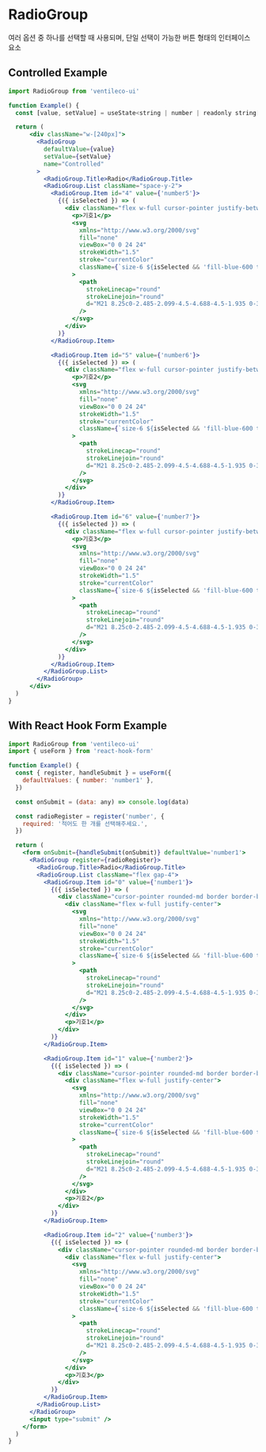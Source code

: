 
<Meta title="COMPONENTS/Radio" />

# RadioGroup

여러 옵션 중 하나를 선택할 때 사용되며, 단일 선택이 가능한 버튼 형태의 인터페이스 요소

## Controlled Example

```jsx
import RadioGroup from 'ventileco-ui'

function Example() {
  const [value, setValue] = useState<string | number | readonly string[] | undefined>()

  return (
      <div className="w-[240px]">
        <RadioGroup
          defaultValue={value}
          setValue={setValue}
          name="Controlled"
        >
          <RadioGroup.Title>Radio</RadioGroup.Title>
          <RadioGroup.List className="space-y-2">
            <RadioGroup.Item id="4" value={'number5'}>
              {({ isSelected }) => (
                <div className="flex w-full cursor-pointer justify-between rounded-md border border-black px-4 py-3">
                  <p>기호1</p>
                  <svg
                    xmlns="http://www.w3.org/2000/svg"
                    fill="none"
                    viewBox="0 0 24 24"
                    strokeWidth="1.5"
                    stroke="currentColor"
                    className={`size-6 ${isSelected && 'fill-blue-600 text-blue-600'}`}
                  >
                    <path
                      strokeLinecap="round"
                      strokeLinejoin="round"
                      d="M21 8.25c0-2.485-2.099-4.5-4.688-4.5-1.935 0-3.597 1.126-4.312 2.733-.715-1.607-2.377-2.733-4.313-2.733C5.1 3.75 3 5.765 3 8.25c0 7.22 9 12 9 12s9-4.78 9-12Z"
                    />
                  </svg>
                </div>
              )}
            </RadioGroup.Item>

            <RadioGroup.Item id="5" value={'number6'}>
              {({ isSelected }) => (
                <div className="flex w-full cursor-pointer justify-between rounded-md border border-black px-4 py-3">
                  <p>기호2</p>
                  <svg
                    xmlns="http://www.w3.org/2000/svg"
                    fill="none"
                    viewBox="0 0 24 24"
                    strokeWidth="1.5"
                    stroke="currentColor"
                    className={`size-6 ${isSelected && 'fill-blue-600 text-blue-600'}`}
                  >
                    <path
                      strokeLinecap="round"
                      strokeLinejoin="round"
                      d="M21 8.25c0-2.485-2.099-4.5-4.688-4.5-1.935 0-3.597 1.126-4.312 2.733-.715-1.607-2.377-2.733-4.313-2.733C5.1 3.75 3 5.765 3 8.25c0 7.22 9 12 9 12s9-4.78 9-12Z"
                    />
                  </svg>
                </div>
              )}
            </RadioGroup.Item>

            <RadioGroup.Item id="6" value={'number7'}>
              {({ isSelected }) => (
                <div className="flex w-full cursor-pointer justify-between rounded-md border border-black px-4 py-3">
                  <p>기호3</p>
                  <svg
                    xmlns="http://www.w3.org/2000/svg"
                    fill="none"
                    viewBox="0 0 24 24"
                    strokeWidth="1.5"
                    stroke="currentColor"
                    className={`size-6 ${isSelected && 'fill-blue-600 text-blue-600'}`}
                  >
                    <path
                      strokeLinecap="round"
                      strokeLinejoin="round"
                      d="M21 8.25c0-2.485-2.099-4.5-4.688-4.5-1.935 0-3.597 1.126-4.312 2.733-.715-1.607-2.377-2.733-4.313-2.733C5.1 3.75 3 5.765 3 8.25c0 7.22 9 12 9 12s9-4.78 9-12Z"
                    />
                  </svg>
                </div>
              )}
            </RadioGroup.Item>
          </RadioGroup.List>
        </RadioGroup>
      </div>
  )
}
```

## With React Hook Form Example

```jsx
import RadioGroup from 'ventileco-ui'
import { useForm } from 'react-hook-form'

function Example() {
  const { register, handleSubmit } = useForm({
    defaultValues: { number: 'number1' },
  })

  const onSubmit = (data: any) => console.log(data)

  const radioRegister = register('number', {
    required: '적어도 한 개를 선택해주세요.',
  })

  return (
    <form onSubmit={handleSubmit(onSubmit)} defaultValue='number1'>
      <RadioGroup register={radioRegister}>
        <RadioGroup.Title>Radio</RadioGroup.Title>
        <RadioGroup.List className="flex gap-4">
          <RadioGroup.Item id="0" value={'number1'}>
            {({ isSelected }) => (
              <div className="cursor-pointer rounded-md border border-black px-3 py-2">
                <div className="flex w-full justify-center">
                  <svg
                    xmlns="http://www.w3.org/2000/svg"
                    fill="none"
                    viewBox="0 0 24 24"
                    strokeWidth="1.5"
                    stroke="currentColor"
                    className={`size-6 ${isSelected && 'fill-blue-600 text-blue-600'}`}
                  >
                    <path
                      strokeLinecap="round"
                      strokeLinejoin="round"
                      d="M21 8.25c0-2.485-2.099-4.5-4.688-4.5-1.935 0-3.597 1.126-4.312 2.733-.715-1.607-2.377-2.733-4.313-2.733C5.1 3.75 3 5.765 3 8.25c0 7.22 9 12 9 12s9-4.78 9-12Z"
                    />
                  </svg>
                </div>
                <p>기호1</p>
              </div>
            )}
          </RadioGroup.Item>

          <RadioGroup.Item id="1" value={'number2'}>
            {({ isSelected }) => (
              <div className="cursor-pointer rounded-md border border-black px-3 py-2">
                <div className="flex w-full justify-center">
                  <svg
                    xmlns="http://www.w3.org/2000/svg"
                    fill="none"
                    viewBox="0 0 24 24"
                    strokeWidth="1.5"
                    stroke="currentColor"
                    className={`size-6 ${isSelected && 'fill-blue-600 text-blue-600'}`}
                  >
                    <path
                      strokeLinecap="round"
                      strokeLinejoin="round"
                      d="M21 8.25c0-2.485-2.099-4.5-4.688-4.5-1.935 0-3.597 1.126-4.312 2.733-.715-1.607-2.377-2.733-4.313-2.733C5.1 3.75 3 5.765 3 8.25c0 7.22 9 12 9 12s9-4.78 9-12Z"
                    />
                  </svg>
                </div>
                <p>기호2</p>
              </div>
            )}
          </RadioGroup.Item>

          <RadioGroup.Item id="2" value={'number3'}>
            {({ isSelected }) => (
              <div className="cursor-pointer rounded-md border border-black px-3 py-2">
                <div className="flex w-full justify-center">
                  <svg
                    xmlns="http://www.w3.org/2000/svg"
                    fill="none"
                    viewBox="0 0 24 24"
                    strokeWidth="1.5"
                    stroke="currentColor"
                    className={`size-6 ${isSelected && 'fill-blue-600 text-blue-600'}`}
                  >
                    <path
                      strokeLinecap="round"
                      strokeLinejoin="round"
                      d="M21 8.25c0-2.485-2.099-4.5-4.688-4.5-1.935 0-3.597 1.126-4.312 2.733-.715-1.607-2.377-2.733-4.313-2.733C5.1 3.75 3 5.765 3 8.25c0 7.22 9 12 9 12s9-4.78 9-12Z"
                    />
                  </svg>
                </div>
                <p>기호3</p>
              </div>
            )}
          </RadioGroup.Item>
        </RadioGroup.List>
      </RadioGroup>
      <input type="submit" />
    </form>
  )
}
```
